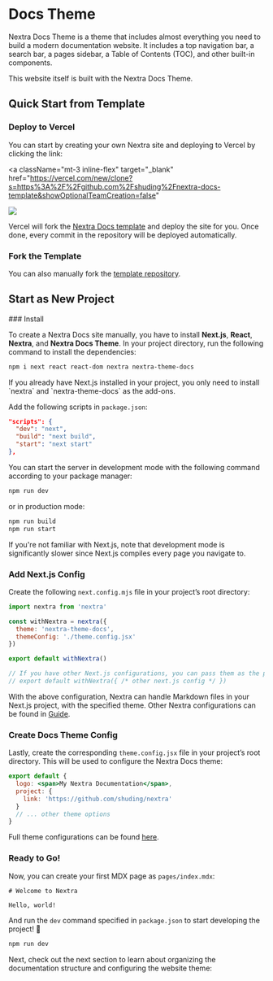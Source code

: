 
# Docs Theme

Nextra Docs Theme is a theme that includes almost everything you need to build a
modern documentation website. It includes a top navigation bar, a search bar, a
pages sidebar, a Table of Contents (TOC), and other built-in components.

This website itself is built with the Nextra Docs Theme.

## Quick Start from Template

### Deploy to Vercel

You can start by creating your own Nextra site and deploying to Vercel by
clicking the link:

<a
  className="mt-3 inline-flex"
  target="_blank"
  href="https://vercel.com/new/clone?s=https%3A%2F%2Fgithub.com%2Fshuding%2Fnextra-docs-template&showOptionalTeamCreation=false"
>
  ![](https://vercel.com/button)
</a>

Vercel will fork the
[Nextra Docs template](https://github.com/shuding/nextra-docs-template) and
deploy the site for you. Once done, every commit in the repository will be
deployed automatically.

### Fork the Template

You can also manually fork the
[template repository](https://github.com/shuding/nextra-docs-template).

## Start as New Project

<Steps>
### Install

To create a Nextra Docs site manually, you have to install **Next.js**,
**React**, **Nextra**, and **Nextra Docs Theme**. In your project directory, run
the following command to install the dependencies:

```sh npm2yarn
npm i next react react-dom nextra nextra-theme-docs
```

<Callout>
  If you already have Next.js installed in your project, you only need to
  install `nextra` and `nextra-theme-docs` as the add-ons.
</Callout>

Add the following scripts in `package.json`:

```json filename="package.json"
"scripts": {
  "dev": "next",
  "build": "next build",
  "start": "next start"
},
```

You can start the server in development mode with the following command according to your package manager:

```sh npm2yarn
npm run dev
```

or in production mode:

```sh npm2yarn
npm run build
npm run start
```


<Callout>
  If you're not familiar with Next.js, note that development mode is
  significantly slower since Next.js compiles every page you navigate to.
</Callout>

### Add Next.js Config

Create the following `next.config.mjs` file in your project’s root directory:

```js filename="next.config.mjs"
import nextra from 'nextra'

const withNextra = nextra({
  theme: 'nextra-theme-docs',
  themeConfig: './theme.config.jsx'
})

export default withNextra()

// If you have other Next.js configurations, you can pass them as the parameter:
// export default withNextra({ /* other next.js config */ })
```

With the above configuration, Nextra can handle Markdown files in your Next.js
project, with the specified theme. Other Nextra configurations can be found in
[Guide](/docs/guide).

### Create Docs Theme Config

Lastly, create the corresponding `theme.config.jsx` file in your project’s root
directory. This will be used to configure the Nextra Docs theme:

```jsx filename="theme.config.jsx"
export default {
  logo: <span>My Nextra Documentation</span>,
  project: {
    link: 'https://github.com/shuding/nextra'
  }
  // ... other theme options
}
```

Full theme configurations can be found
[here](/docs/docs-theme/theme-configuration).

### Ready to Go!

Now, you can create your first MDX page as `pages/index.mdx`:

```mdx filename="pages/index.mdx"
# Welcome to Nextra

Hello, world!
```

And run the `dev` command specified in `package.json` to start developing the
project! 🎉

```sh npm2yarn
npm run dev
```

</Steps>

Next, check out the next section to learn about organizing the documentation
structure and configuring the website theme:

